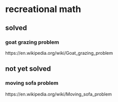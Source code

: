 # recreational math

## solved

### goat grazing problem

https://en.wikipedia.org/wiki/Goat_grazing_problem

## not yet solved

### moving sofa problem

https://en.wikipedia.org/wiki/Moving_sofa_problem